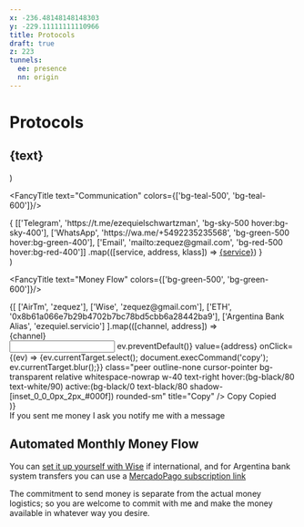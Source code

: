 ```yaml
---
x: -236.48148148148303
y: -229.11111111110966
title: Protocols
draft: true
z: 223
tunnels:
  ee: presence
  nn: origin
---
```


# Protocols

<h2 class="flexcs">
  <Icon icon={MoneyIcon} class={`${color1} relative z-10 flexcc w10 h10 text-lg  shadow-[inset_0_-1px_0px_1px_#0004] text-white mr2 rounded-full`}/>
  <span class={`${color2} relative z-9 text-lg h9.5 flexcs text-white pl5 pr2 -ml6 rounded-r-md shadow-[inset_0_-1px_0px_1px_#0004] text-shadow-[0_1px_0_#0005]`}>{text}</span>
</h2>
)

<FancyTitle text="Communication" colors={['bg-teal-500', 'bg-teal-600']}/>

<div class="relative flex overflow-hidden  rounded-md my4">
  <div class="shadow-[inset_0_-2px_0px_1px_#0003] absolute inset-0 pointer-events-none rounded-md"></div>
  {
  [['Telegram', 'https://t.me/ezequielschwartzman', 'bg-sky-500 hover:bg-sky-400'],
  ['WhatsApp', 'https://wa.me/+5492235235568', 'bg-green-500 hover:bg-green-400'],
  ['Email', 'mailto:zequez@gmail.com', 'bg-red-500 hover:bg-red-400']]
  .map(([service, address, klass]) => <a href={address} target="_blank" class={`w-1/3 flexcc no-underline! text-white! py1.5 transition-all hover:transition-duration-0 transition-duration-500 text-shadow-[0_1px_0_#0005] ${klass}`}>{service}</a>)
  }
</div>

  <div>

  </div>
)



<FancyTitle text="Money Flow" colors={['bg-green-500', 'bg-green-600']}/>


<div class="my4">
{[
  ['AirTm', 'zequez'],
  ['Wise', 'zequez@gmail.com'],
  ['ETH', '0x8b61a066e7b29b4702b7bc78bd5cbb6a28442ba9'],
  ['Argentina Bank Alias', 'ezequiel.servicio']
].map(([channel, address]) => <div class="flex relative">
  <div class="flex-grow">{channel}</div>
  <input onKeydown={(ev) => ev.preventDefault()} value={address} onClick={(ev) => {ev.currentTarget.select(); document.execCommand('copy'); ev.currentTarget.blur();}} class="peer outline-none cursor-pointer bg-transparent relative whitespace-nowrap w-40 text-right hover:(bg-black/80 text-white/90) active:(bg-black/0 text-black/80 shadow-[inset_0_0_0px_2px_#000f]) rounded-sm" title="Copy" />
  <span class="hidden peer-hover:block absolute top-1/2 py.5 font-mono right-40 b-r-0 -translate-y-1/2  bg-white text-black px1 uppercase b b-black/10 rounded-l-sm text-xs">Copy</span>
  <span class="hidden peer-active:block absolute top-1/2 py.5 font-mono right-40 b-r-0 -translate-y-1/2  bg-white text-black px1 uppercase b b-black/10 rounded-l-sm text-xs">Copied</span>
</div>)}
</div>

<div class="flex bg-gray-200 rounded-md b b-black/10 p2 my4">
<div class="flexcc"><Icon icon={AlertIcon} class="w6 h6 flexcc opacity-75 mr2"/></div>
<div class="flexcs line-height-4 text-xs">If you sent me money I ask you notify me with a message</div>
</div>

## Automated Monthly Money Flow

You can  [set it up yourself with Wise](https://wise.com/help/articles/2978063/what-are-scheduled-transfers) if international, and
for Argentina bank system transfers you can use a [MercadoPago subscription link](https://www.mercadopago.com.ar/subscriptions/checkout?preapproval_plan_id=396675d897d54b70a6015745c8b66e67)

The commitment to send money is separate from the actual money logistics;
so you are welcome to commit with me and make the money available in whatever way you desire.